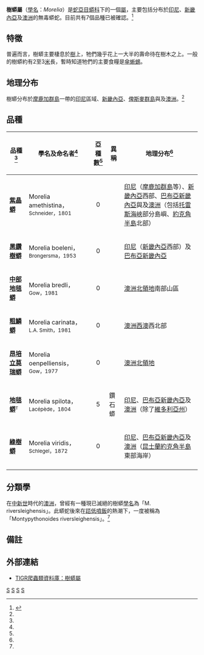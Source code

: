 {{Automatic taxobox
| taxon = Morelia
| image = Baumpython.jpg
| image_caption = [[綠樹蟒|綠樹蟒]]
| authority = Gray，1842
| synonyms = * ''Morelia'' - Gray，1842
* ''Simalia'' - Gray，1849
* ''Chondropython'' - Meyer，1874
* ''Aspidopython'' - Meyer，1874
* ''Hypaspistes'' - Ogilby，1819
* ''Australiasis'' - Wells & Wellington，1984
* ''Nyctophylopython'' - Wells & Wellington，1984<ref name="McD99">McDiarmid RW、Campbell JA、Touré T：《Snake Species of the World: A Taxonomic and Geographic Reference, vol. 1》頁511，Herpetologists' League，1999年。ISBN 1-893777-00-6</ref>
* ''Montypythonoides'' - Smith and Plane，1985<ref name=JDS>Scanlon，J.D：《Riversleigh Symposium 1998: Proceedings of a Research Symposium on Fossils from Riversleigh and Murgon, Queensland, held at the University of New South Wales, December, 1998》頁1至35，2001年。</ref>
}}

'''樹蟒屬'''（[[學名|學名]]：''Morelia''）是[[蛇亞目|蛇亞目]][[蟒科|蟒科]]下的一個[[屬|屬]]，主要包括分布於[[印尼|印尼]]、[[新畿內亞|新畿內亞]]及[[澳洲|澳洲]]的無毒蟒蛇。目前共有7個品種已被確認。<ref name="ITIS">{{ITIS|ID=209585|taxon=''Morelia''|year=2007|date=10 September}}</ref>

==特徵==
普遍而言，樹蟒主要棲息於[[樹|樹]]上，牠們幾乎花上一大半的壽命待在樹木之上。一般的樹蟒約有2至3[[米_(單位)|米]]長，暫時知道牠們的主要食糧是[[傘蜥蜴|傘蜥蜴]]。

==地理分布==
樹蟒分布於[[摩鹿加群島|摩鹿加群島]]一帶的[[印尼|印尼]]區域、[[新畿內亞|新畿內亞]]、[[俾斯麥群島|俾斯麥群島]]與及[[澳洲|澳洲]]。<ref name="McD99"/>

==品種==
{|cellspacing=0 cellpadding=2 border=1 style="border-collapse: collapse;"
!bgcolor="#f0f0f0"|品種<ref name="ITIS"/>
!bgcolor="#f0f0f0"|學名及命名者<ref name="ITIS"/>
!bgcolor="#f0f0f0"|亞種數<ref name="ITIS"/>
!bgcolor="#f0f0f0"|異稱
!bgcolor="#f0f0f0"|地理分布<ref name="McD99"/>
|-
|'''[[紫晶蟒|紫晶蟒]]'''
|Morelia amethistina，<small>Schneider，1801</small>
|align="center"|0
|
|style="width:40%"|[[印尼|印尼]]（[[摩鹿加群島|摩鹿加群島]]等）、[[新畿內亞|新畿內亞]]西部、[[巴布亞新畿內亞|巴布亞新畿內亞]]與及[[澳洲|澳洲]]（包括[[托雷斯海峽|托雷斯海峽]]部分島嶼、[[約克角半島|約克角半島]]北部）
|-
|'''[[黑鑽樹蟒|黑鑽樹蟒]]'''
|Morelia boeleni，<small>Brongersma，1953</small>
|align="center"|0
|
|[[印尼|印尼]]（[[新畿內亞|新畿內亞]]西部）及[[巴布亞新畿內亞|巴布亞新畿內亞]]
|-
|'''[[中部地毯蟒|中部地毯蟒]]'''
|Morelia bredli，<small>Gow，1981</small>
|align="center"|0
|
|[[澳洲|澳洲]][[北領地|北領地]]南部山區
|-
|'''[[粗鱗蟒|粗鱗蟒]]'''
|Morelia carinata，<small>L.A. Smith，1981</small>
|align="center"|0
|
|[[澳洲|澳洲]][[西澳大利亞州|西澳]]西北部
|-
|'''[[昂培立莫瑞蟒|昂培立莫瑞蟒]]'''
|Morelia oenpelliensis，<small>Gow，1977</small>
|align="center"|0
|
|[[澳洲|澳洲]][[北領地|北領地]]
|-
|'''[[地毯蟒|地毯蟒]]'''<font size="-1"><sup>T</sup></font>
|Morelia spilota，<small>Lacépède，1804</small>
|align="center"|5
|鑽石蟒
|[[印尼|印尼]]、[[巴布亞新畿內亞|巴布亞新畿內亞]]及[[澳洲|澳洲]]（除了[[維多利亞州|維多利亞州]]）
|-
|'''[[綠樹蟒|綠樹蟒]]'''
|Morelia viridis，<small>Schlegel，1872</small>
|align="center"|0
|
|[[印尼|印尼]]、[[巴布亞新畿內亞|巴布亞新畿內亞]]及[[澳洲|澳洲]]（[[昆士蘭|昆士蘭]][[約克角半島|約克角半島]]東部海岸）
|-
|}

==分類學==
在[[中新世|中新世]]時代的[[澳洲|澳洲]]，曾經有一種現已滅絕的樹蟒[[學名|學名]]為「M. riversleighensis」。此蟒蛇後來在[[踎低噴飯|踎低噴飯]]的熱潮下，一度被稱為「Montypythonoides riversleighensis」。<ref name=JDS/>

==備註==
{{reflist}}

==外部連結==
*{{en}}[http://reptile-database.reptarium.cz/search.php?&genus=Morelia&submit=Search TIGR爬蟲類資料庫：樹蟒屬]
{{Taxonbar|from=Q210320}}

[[Category:蟒科|S]]
[[Category:树蟒属|S]]
[[Category:西澳大利亞州|S]]
[[Category:1842年描述的分类群|S]]